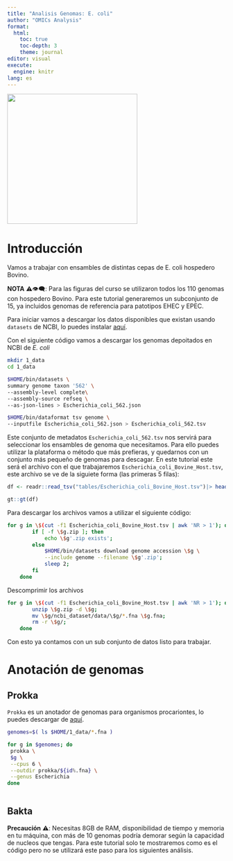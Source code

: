 ```yaml
---
title: "Analisis Genomas: E. coli"
author: "OMICs Analysis"
format: 
  html:
    toc: true
    toc-depth: 3
    theme: journal
editor: visual
execute:
  engine: knitr
lang: es
---
```


![](images/logo_OAN_for_white.png){fig-align="center" width="300"}

# Introducción

Vamos a trabajar con ensambles de distintas cepas de E. coli hospedero Bovino.

**NOTA** ⚠️👁️‍🗨️: Para las figuras del curso se utilizaron todos los 110 genomas con hospedero Bovino. Para este tutorial generaremos un subconjunto de 15, ya incluidos genomas de referencia para patotipos EHEC y EPEC.

Para iniciar vamos a descargar los datos disponibles que existan usando `datasets` de NCBI, lo puedes instalar [aquí](https://github.com/ncbi/datasets).

Con el siguiente código vamos a descargar los genomas depoitados en NCBI de *E. coli*

```bash
mkdir 1_data
cd 1_data

$HOME/bin/datasets \
summary genome taxon '562' \
--assembly-level complete\
--assembly-source refseq \
--as-json-lines > Escherichia_coli_562.json
```

```bash
$HOME/bin/dataformat tsv genome \
--inputfile Escherichia_coli_562.json > Escherichia_coli_562.tsv
```

Este conjunto de metadatos `Escherichia_coli_562.tsv` nos servirá para seleccionar los ensambles de genoma que necesitamos. Para ello puedes utilizar la plataforma o método que más prefieras, y quedarnos con un conjunto más pequeño de genomas para descagar. En este tutorial este será el archivo con el que trabajaremos `Escherichia_coli_Bovine_Host.tsv`, este archivo se ve de la siguiete forma (las primeras 5 filas):

```r
df <- readr::read_tsv("tables/Escherichia_coli_Bovine_Host.tsv")|> head(5)

gt::gt(df)
```

Para descargar los archivos vamos a utilizar el siguiente código:

```bash
for g in \$(cut -f1 Escherichia_coli_Bovine_Host.tsv | awk 'NR > 1'); do
        if [ -f \$g.zip ]; then
            echo \$g'.zip exists';
        else
            $HOME/bin/datasets download genome accession \$g \
            --include genome --filename \$g'.zip';
            sleep 2;
        fi
    done
```

Descomprimir los archivos

```bash
for g in \$(cut -f1 Escherichia_coli_Bovine_Host.tsv | awk 'NR > 1'); do
        unzip \$g.zip -d \$g;
        mv \$g/ncbi_dataset/data/\$g/*.fna \$g.fna;
        rm -r \$g/;
    done
```

Con esto ya contamos con un sub conjunto de datos listo para trabajar.

# Anotación de genomas

## Prokka

`Prokka` es un anotador de genomas para organismos procariontes, lo puedes descargar de [aquí](https://github.com/tseemann/prokka).

```bash
genomes=$( ls $HOME/1_data/*.fna )

for g in $genomes; do
 prokka \
 $g \
 --cpus 6 \
 --outdir prokka/${id%.fna} \
 --genus Escherichia
done
 
```

## Bakta

**Precaución** ⚠️: Necesitas 8GB de RAM, disponibilidad de tiempo y memoria en tu máquina, con más de 10 genomas podría demorar según la capacidad de nucleos que tengas. Para este tutorial solo te mostraremos como es el código pero no se utilizará este paso para los siguientes análisis.

```bash

```
